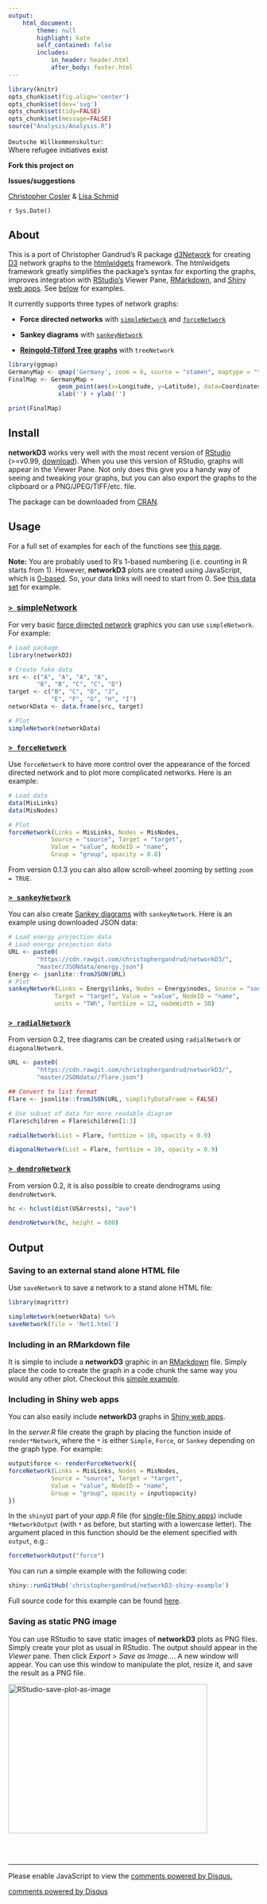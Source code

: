 ```yaml
---
output:
    html_document:
        theme: null
        highlight: kate
        self_contained: false
        includes:
            in_header: header.html
            after_body: footer.html
---
```


```r
library(knitr)
opts_chunk$set(fig.align='center')
opts_chunk$set(dev='svg')
opts_chunk$set(tidy=FALSE)
opts_chunk$set(message=FALSE)
source("Analysis/Analysis.R")
```

<!-- Header -->
<div class="rect1"></div>
<div class="topbar"><code>Deutsche Willkommenskultur</code>:</div> <div class="topbarsub">Where refugee initiatives exist</div>

<div class="rect1"></div>

<p class="pull-right">
<strong>
Fork this project on <a href="https://github.com/ChristopherCosler/CSSR_FinalProject/"><i class="fa fa-github fa-lg"></i></a>
</strong>
</p>

<p class="pull-right">
<strong>
Issues/suggestions <a href="https://github.com/ChristopherCosler/CSSR_FinalProject/issues"><i class="fa fa-exclamation-circle"></i></a>
</strong>
</p>

[Christopher Cosler](https://github.com/ChristopherCosler/) &
[Lisa Schmid](https://github.com/lisakatharina)

`r Sys.Date()`

<!-- Introduction -->

<h2><i class="fa fa-thumb-tack"></i> About</h2>

This is a port of Christopher Gandrud's R package
[d3Network](http://christophergandrud.github.io/d3Network/) for creating
[D3](http://d3js.org/) network graphs to the
[htmlwidgets](https://github.com/ramnathv/htmlwidgets) framework. The
htmlwidgets framework greatly simplifies the package's syntax for exporting the
graphs, improves integration with [RStudio's](http://www.rstudio.com/) Viewer
Pane, [RMarkdown](http://rmarkdown.rstudio.com/), and
[Shiny web apps](http://shiny.rstudio.com/).
See <a href="#networkD3output">below</a> for examples.

It currently supports three types of network graphs:

- **Force directed networks** with <a href="#simple"><code>simpleNetwork</code></a> and
<a href="#force"><code>forceNetwork</code></a>

- **Sankey diagrams** with <a href="#sankey"><code>sankeyNetwork</code></a>

- **[Reingold-Tilford Tree graphs](http://bl.ocks.org/mbostock/4339184)** with `treeNetwork`

<!-- Install -->

```r
library(ggmap)
GermanyMap <- qmap('Germany', zoom = 6, source = "stamen", maptype = "toner")
FinalMap <- GermanyMap + 
              geom_point(aes(x=Longitude, y=Latitude), data=Coordinates) +
              xlab('') + ylab('')
```

```r
print(FinalMap)
```

<h2><i class="fa fa-download"></i> Install</h2>

**networkD3** works very well with the most recent version of
[RStudio](http://www.rstudio.com/rstudio) (>=v0.99, [download](http://www.rstudio.com/products/rstudio/download/preview/)).
When you use this version of RStudio, graphs will appear in the Viewer Pane. Not
only does this give you a handy way of seeing and tweaking your graphs, but you
can also export the graphs to the clipboard or a PNG/JPEG/TIFF/etc. file.

The package can be downloaded from
[CRAN](http://cran.r-project.org/web/packages/networkD3/index.html).

<!-- Usage  -->

<h2><i class="fa fa-code"></i> Usage</h2>

For a full set of examples for each of the functions see
[this page](https://github.com/christophergandrud/networkD3/blob/master/inst/examples/examples.R).

**Note:** You are probably used to R's 1-based numbering (i.e. counting in R starts from 1). However, **networkD3** plots are created using JavaScript, which is [0-based](http://en.wikipedia.org/wiki/Zero-based_numbering). So, your data links will need to start from 0. See [this data set](https://raw.githubusercontent.com/christophergandrud/networkD3/master/JSONdata/energy.json) for example.

<a href="#simple"><h3 id="simple"><code>> </code>simpleNetwork</code></h3></a>

For very basic
[force directed network](http://en.wikipedia.org/wiki/Force-directed_graph_drawing)
graphics you can use `simpleNetwork`. For example:

```r
# Load package
library(networkD3)

# Create fake data
src <- c("A", "A", "A", "A",
        "B", "B", "C", "C", "D")
target <- c("B", "C", "D", "J",
            "E", "F", "G", "H", "I")
networkData <- data.frame(src, target)

# Plot
simpleNetwork(networkData)
```

<a href="force"><h3 id="force"><code>> forceNetwork</code></h3></a>

Use `forceNetwork` to have more control over the appearance of the forced
directed network and to plot more complicated networks. Here is an example:

```r
# Load data
data(MisLinks)
data(MisNodes)

# Plot
forceNetwork(Links = MisLinks, Nodes = MisNodes,
            Source = "source", Target = "target",
            Value = "value", NodeID = "name",
            Group = "group", opacity = 0.8)
```

From version 0.1.3 you can also allow scroll-wheel zooming by setting `zoom = TRUE`.

<a href="#sankey"><h3 id="sankey"><code>> sankeyNetwork</code></h3></a>

You can also create [Sankey diagrams](http://en.wikipedia.org/wiki/Sankey_diagram)
with `sankeyNetwork`. Here is an example using downloaded JSON data:

```r
# Load energy projection data
# Load energy projection data
URL <- paste0(
        "https://cdn.rawgit.com/christophergandrud/networkD3/",
        "master/JSONdata/energy.json")
Energy <- jsonlite::fromJSON(URL)
# Plot
sankeyNetwork(Links = Energy$links, Nodes = Energy$nodes, Source = "source",
             Target = "target", Value = "value", NodeID = "name",
             units = "TWh", fontSize = 12, nodeWidth = 30)
```

<a href="#sankey"><h3 id="sankey"><code>> radialNetwork</code></h3></a>

From version 0.2, tree diagrams can be created using `radialNetwork` or `diagonalNetwork`.

```r
URL <- paste0(
        "https://cdn.rawgit.com/christophergandrud/networkD3/",
        "master/JSONdata//flare.json")

## Convert to list format
Flare <- jsonlite::fromJSON(URL, simplifyDataFrame = FALSE)

# Use subset of data for more readable diagram
Flare$children = Flare$children[1:3]

radialNetwork(List = Flare, fontSize = 10, opacity = 0.9)

diagonalNetwork(List = Flare, fontSize = 10, opacity = 0.9)
```

<a href="#sankey"><h3 id="sankey"><code>> dendroNetwork</code></h3></a>

From version 0.2, it is also possible to create dendrograms using `dendroNetwork`.

```r
hc <- hclust(dist(USArrests), "ave")

dendroNetwork(hc, height = 600)
```

<h2 id="networkD3output"><i class="fa fa-floppy-o"></i> Output</h2>

### Saving to an external stand alone HTML file

Use `saveNetwork` to save a network to a stand alone HTML file:

```r
library(magrittr)

simpleNetwork(networkData) %>%
saveNetwork(file = 'Net1.html')
```

### Including in an RMarkdown file

It is simple to include a **networkD3** graphic in an
[RMarkdown](http://rmarkdown.rstudio.com/) file. Simply place the code to create
the graph in a code chunk the same way you would any other plot. Checkout this
[simple example](https://github.com/christophergandrud/networkD3/blob/master/inst/examples/examples.Rmd).

### Including in Shiny web apps

You can also easily include **networkD3** graphs in
[Shiny web apps](http://shiny.rstudio.com/).

In the *server.R* file create the
graph by placing the function inside of `render*Network`, where the `*` is either
`Simple`, `Force`, or `Sankey` depending on the graph type. For example:

```r
output$force <- renderForceNetwork({
forceNetwork(Links = MisLinks, Nodes = MisNodes,
            Source = "source", Target = "target",
            Value = "value", NodeID = "name",
            Group = "group", opacity = input$opacity)
})
```

In the `shinyUI` part of your *app.R* file (for [single-file Shiny apps](http://shiny.rstudio.com/articles/single-file.html))
include `*NetworkOutput` (with `*` as before, but starting with a lowercase
letter). The argument placed in this function should be the element specified
with `output`, e.g.:

```r
forceNetworkOutput("force")
```

You can run a simple example with the following code:

```r
shiny::runGitHub('christophergandrud/networkD3-shiny-example')
```

Full source code for this example can be found
[here](https://github.com/christophergandrud/networkD3-shiny-example).

### Saving as static PNG image

You can use RStudio to save static images of **networkD3** plots as PNG files.
Simply create your plot as usual in RStudio. The output should appear in the
*Viewer* pane. Then click *Export* > *Save as Image...*. A new window will
appear. You can use this window to manipulate the plot,
resize it, and save the result as a PNG file.

<img class="display" src="img/networkD3_save_PNG.gif" height=300 width=400 alt="RStudio-save-plot-as-image">


<br><br>

<hr>

<div id="disqus_thread"></div>
<script type="text/javascript">
/* * * CONFIGURATION VARIABLES: EDIT BEFORE PASTING INTO YOUR WEBPAGE * * */
var disqus_shortname = 'networkd3'; // required: replace example with your forum shortname

/* * * DON'T EDIT BELOW THIS LINE * * */
(function() {
var dsq = document.createElement('script'); dsq.type = 'text/javascript'; dsq.async = true;
dsq.src = '//' + disqus_shortname + '.disqus.com/embed.js';
(document.getElementsByTagName('head')[0] || document.getElementsByTagName('body')[0]).appendChild(dsq);
})();
</script>
<noscript>Please enable JavaScript to view the <a href="http://disqus.com/?ref_noscript">comments powered by Disqus.</a></noscript>
<a href="http://disqus.com" class="dsq-brlink">comments powered by <span class="logo-disqus">Disqus</span></a>
